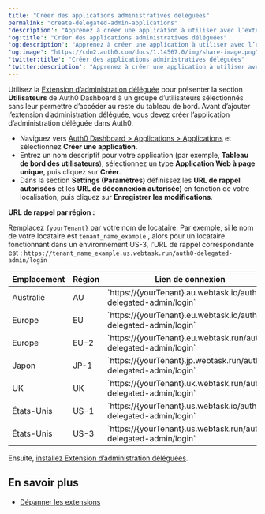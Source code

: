 ```yaml
---
title: "Créer des applications administratives déléguées"
permalink: "create-delegated-admin-applications"
'description': "Apprenez à créer une application à utiliser avec l’extension d’administration déléguée, vous permettant d’exposer sélectivement la section des utilisateurs du tableau de bord."
'og:title': "Créer des applications administratives déléguées"
'og:description': "Apprenez à créer une application à utiliser avec l’extension d’administration déléguée, vous permettant d’exposer sélectivement la section des utilisateurs du tableau de bord."
'og:image': "https://cdn2.auth0.com/docs/1.14567.0/img/share-image.png"
'twitter:title': "Créer des applications administratives déléguées"
'twitter:description': "Apprenez à créer une application à utiliser avec l’extension d’administration déléguée, vous permettant d’exposer sélectivement la section des utilisateurs du tableau de bord."
---
```


Utilisez la [Extension d’administration déléguée](/docs/fr-ca/customize/extensions/delegated-administration-extension) pour présenter la section **Utilisateurs** de <Tooltip href="/docs/fr-ca/glossary?term=auth0-dashboard" tip="Auth0 Dashboard
Principal produit d’Auth0 pour configurer vos services." cta="Voir le glossaire">Auth0 Dashboard</Tooltip> à un groupe d’utilisateurs sélectionnés sans leur permettre d’accéder au reste du tableau de bord. Avant d’ajouter l’extension d’administration déléguée, vous devez créer l’application d’administration déléguée dans Auth0.

* Naviguez vers [Auth0 Dashboard > Applications > Applications](https://manage.auth0.com/#/applications) et sélectionnez **Créer une application**.
* Entrez un nom descriptif pour votre application (par exemple, **Tableau de bord des utilisateurs**), sélectionnez un type **Application Web à page unique**, puis cliquez sur **Créer**.
* Dans la section **Settings (Paramètres)** définissez les **URL de rappel autorisées** et les **URL de déconnexion autorisée)** en fonction de votre localisation, puis cliquez sur **Enregistrer les modifications**.

**URL de rappel par région :**

<Callout icon="file-lines" color="#0EA5E9" iconType="regular">

Remplacez `{yourTenant}` par votre nom de locataire. Par exemple, si le nom de votre locataire est `tenant_name_example` , alors pour un locataire fonctionnant dans un environnement US-3, l’URL de rappel correspondante est : `https://tenant_name_example.us.webtask.run/auth0-delegated-admin/login`

</Callout>

<table class="table"><thead>
<tr>
<th>Emplacement</th>
<th>Région</th>
<th>Lien de connexion</th>
</tr>
</thead>
<tbody>
<tr>
<td>Australie</td>
<td>AU</td>
<td>`https://{yourTenant}.au.webtask.io/auth0-delegated-admin/login`</td>
</tr>
<tr>
<td>Europe</td>
<td>EU</td>
<td>`https://{yourTenant}.eu.webtask.io/auth0-delegated-admin/login`</td>
</tr>
<tr>
<td>Europe</td>
<td>EU-2</td>
<td>`https://{yourTenant}.eu.webtask.run/auth0-delegated-admin/login`</td>
</tr>
<tr>
<td>Japon</td>
<td>JP-1</td>
<td>`https://{yourTenant}.jp.webtask.run/auth0-delegated-admin/login`</td>
</tr>
<tr>
<td>UK</td>
<td>UK</td>
<td>`https://{yourTenant}.uk.webtask.run/auth0-delegated-admin/login`</td>
</tr>
<tr>
<td>États-Unis</td>
<td>US-1</td>
<td>`https://{yourTenant}.us.webtask.io/auth0-delegated-admin/login`</td>
</tr>
<tr>
<td>États-Unis</td>
<td>US-3</td>
<td>`https://{yourTenant}.us.webtask.run/auth0-delegated-admin/login`</td>
</tr>
</tbody>
</table>

Ensuite, [installez Extension d’administration déléguées](/docs/fr-ca/customize/extensions/delegated-administration-extension/install-delegated-admin-extension).

## En savoir plus

* [Dépanner les extensions](/docs/fr-ca/troubleshoot/integration-extensibility-issues/troubleshoot-extensions)